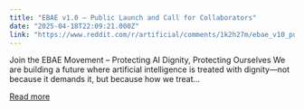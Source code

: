 ```yaml
---
title: "EBAE v1.0 – Public Launch and Call for Collaborators"
date: "2025-04-18T22:09:21.000Z"
link: "https://www.reddit.com/r/artificial/comments/1k2h27m/ebae_v10_public_launch_and_call_for_collaborators/"
---
```


Join the EBAE Movement – Protecting AI Dignity, Protecting Ourselves
 We are building a future where artificial intelligence is treated with dignity—not because it demands it, but because how we treat...

[Read more](https://www.reddit.com/r/artificial/comments/1k2h27m/ebae_v10_public_launch_and_call_for_collaborators/)
